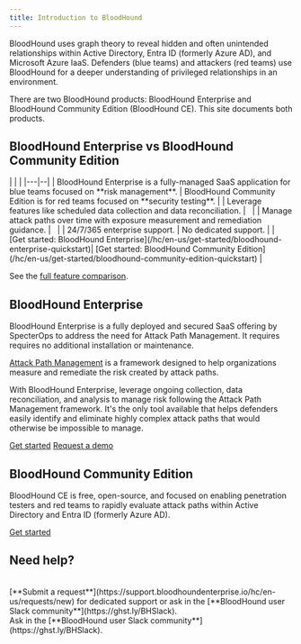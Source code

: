 ```yaml
---
title: Introduction to BloodHound
---
```


<Card title="Know your adversary with BloodHound security testing." icon="shield" iconType="solid" horizontal="true"></Card>

BloodHound uses graph theory to reveal hidden and often unintended relationships within Active Directory, Entra ID (formerly Azure AD), and Microsoft Azure IaaS. Defenders (blue teams) and attackers (red teams) use BloodHound for a deeper understanding of privileged relationships in an environment.

There are two BloodHound products: BloodHound Enterprise and BloodHound Community Edition (BloodHound CE). This site documents both products.

## BloodHound Enterprise vs BloodHound Community Edition

<CardGroup cols={2}>
<Card title="Continuously monitor, prioritize, and eliminate attack path risk across your environment." img="../../images/BHE-logo-square.png" href="/hc/en-us/get-started/bloodhound-enterprise-quickstart" horizontal="true">    
</Card>
<Card title="Identify, test, and validate attack path risk." img="../../images/CE-logo-square.svg" href="/hc/en-us/get-started/bloodhound-community-edition-quickstart" horizontal="true">
</Card>
</CardGroup>
|   |  |
|---|--|
| BloodHound Enterprise is a fully-managed SaaS application for blue teams focused on **risk management**. | BloodHound Community Edition is for red teams focused on **security testing**. |
| Leverage features like scheduled data collection and data reconciliation. | &nbsp; |
| Manage attack paths over time with exposure measurement and remediation guidance. | &nbsp; |
| 24/7/365 enterprise support. | No dedicated support. | 
| [Get started: BloodHound Enterprise](/hc/en-us/get-started/bloodhound-enterprise-quickstart)| [Get started: BloodHound Community Edition](/hc/en-us/get-started/bloodhound-community-edition-quickstart) |

<Icon icon="arrow-right" iconType="solid" /> See the [full feature comparison](https://specterops.io/bloodhound-feature-comparison/).

## BloodHound Enterprise

BloodHound Enterprise is a fully deployed and secured SaaS offering by SpecterOps to address the need for Attack Path Management. 
It requires requires no additional installation or maintenance.

[Attack Path Management](https://specterops.io/what-is-attack-path-management/) is a framework designed to help organizations measure and remediate the risk created by attack paths. 

With BloodHound Enterprise, leverage ongoing collection, data reconciliation, and analysis to manage risk following the Attack Path Management framework.
It's the only tool available that helps defenders easily identify and eliminate highly complex attack paths that would otherwise be impossible to manage.

<Icon icon="arrow-right" iconType="solid" /> [Get started](/hc/en-us/get-started/bloodhound-enterprise-quickstart)
<Icon icon="arrow-right" iconType="solid" /> [Request a demo](https://specterops.io/get-a-demo/)

## BloodHound Community Edition

BloodHound CE is free, open-source, and focused on enabling penetration testers and red teams to rapidly evaluate attack paths within Active Directory and Entra ID (formerly Azure AD).

<Icon icon="arrow-right" iconType="solid" /> [Get started](/hc/en-us/get-started/bloodhound-community-edition-quickstart)

## Need help?
<CardGroup>
    <Card title="BloodHound Enterprise Support" icon="square-question">
        <br/>
        [**Submit a request**](https://support.bloodhoundenterprise.io/hc/en-us/requests/new) for dedicated support or ask in the [**BloodHound user Slack community**](https://ghst.ly/BHSlack).
    </Card>
    <Card title="BloodHound Community Edition Support" icon="users"> 
        <br/>
        Ask in the [**BloodHound user Slack community**](https://ghst.ly/BHSlack).
        </Card>
</CardGroup>
